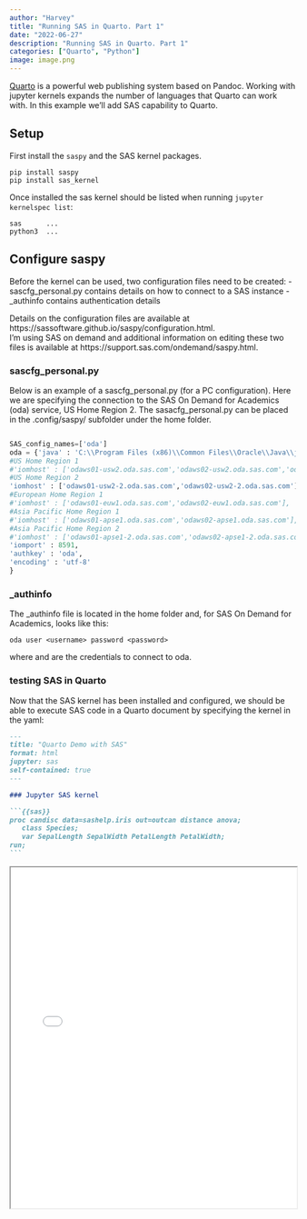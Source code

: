 ```yaml
---
author: "Harvey"
title: "Running SAS in Quarto. Part 1"
date: "2022-06-27"
description: "Running SAS in Quarto. Part 1"
categories: ["Quarto", "Python"]
image: image.png
---
```


[Quarto](https://quarto.org/) is a powerful web publishing system based on Pandoc.  Working with jupyter kernels expands the number of languages that Quarto can work with.  In this example we'll add SAS capability to Quarto.


## Setup

First install the `saspy` and the SAS kernel packages.

```
pip install saspy
pip install sas_kernel
```

Once installed the sas kernel should be listed when running `jupyter kernelspec list`:

```
sas      ...
python3  ...
```

## Configure saspy

Before the kernel can be used, two configuration files need to be created:
-  sascfg_personal.py contains details on how to connect to a SAS instance
-  _authinfo contains authentication details

Details on the configuration files are available at https://sassoftware.github.io/saspy/configuration.html.  
I'm using SAS on demand and additional information on editing these two files is available at https://support.sas.com/ondemand/saspy.html.

### sascfg_personal.py

Below is an example of a sascfg_personal.py (for a PC configuration).  Here we are specifying the connection to the SAS On Demand for Academics (oda) service, US Home Region 2.  The sasacfg_personal.py can be placed in the .config/saspy/ subfolder under the home folder.


```python

SAS_config_names=['oda']
oda = {'java' : 'C:\\Program Files (x86)\\Common Files\\Oracle\\Java\\javapath\\java.exe',
#US Home Region 1
#'iomhost' : ['odaws01-usw2.oda.sas.com','odaws02-usw2.oda.sas.com','odaws03-usw2.oda.sas.com','odaws04-usw2.oda.sas.com'],
#US Home Region 2
'iomhost' : ['odaws01-usw2-2.oda.sas.com','odaws02-usw2-2.oda.sas.com'],
#European Home Region 1
#'iomhost' : ['odaws01-euw1.oda.sas.com','odaws02-euw1.oda.sas.com'],
#Asia Pacific Home Region 1
#'iomhost' : ['odaws01-apse1.oda.sas.com','odaws02-apse1.oda.sas.com'],
#Asia Pacific Home Region 2
#'iomhost' : ['odaws01-apse1-2.oda.sas.com','odaws02-apse1-2.oda.sas.com'],
'iomport' : 8591,
'authkey' : 'oda',
'encoding' : 'utf-8'
}
```

### _authinfo

The _authinfo file is located in the home folder and, for SAS On Demand for Academics, looks like this:

```
oda user <username> password <password>
```

where _<username>_ and _<password>_ are the credentials to connect to oda.

### testing SAS in Quarto

Now that the SAS kernel has been installed and configured, we should be able to execute SAS code in a Quarto document by specifying the kernel in the yaml:

````markdown
---
title: "Quarto Demo with SAS"
format: html
jupyter: sas
self-contained: true
---

### Jupyter SAS kernel

```{{sas}}
proc candisc data=sashelp.iris out=outcan distance anova;
   class Species;
   var SepalLength SepalWidth PetalLength PetalWidth;
run;
```
````

<iframe src="quarto_01.html" width="100%" height="600px"></iframe>

